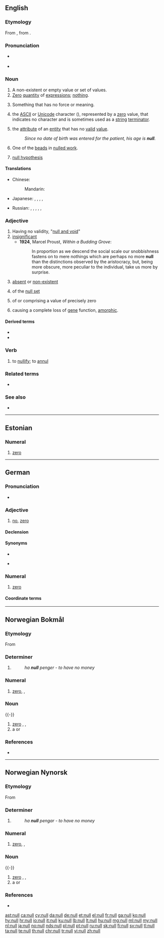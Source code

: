 {{also|Null|núll}}
==English==
{{wikipedia|dab=null}}

===Etymology===
From {{etyl|frm|en}} {{m|frm|nul}}, from {{etyl|la|en}} {{m|la|nullus}}.

===Pronunciation===
* {{a|UK|US}} {{IPA|/nʌl/|lang=en}}
* {{rhymes|ʌl|lang=en}}

===Noun===
{{en-noun}}

# A non-existent or empty value or set of values.
# [[zero|Zero]] [[quantity]] of [[expression|expressions]]; [[nothing]].
#: {{rfquotek|Francis Bacon}}
# Something that has no force or meaning.
# {{label|en|computing}} the [[ASCII]] or [[Unicode]] character (<big><big>{{lang|und|sc=Latinx|[[␀]]}}</big></big>), represented by a [[zero]] value, that indicates no character and is sometimes used as a [[string]] [[terminator]].
# {{label|en|computing}} the [[attribute]] of an [[entity]] that has no [[valid]] [[value]].
#: ''Since no date of birth was entered for the patient, his age is '''null'''.''
# One of the [[bead]]s in [[nulled work]].
# {{label|en|statistics}} [[null hypothesis]]

====Translations====
{{trans-top|a non-existent or empty value or set of values}}
* Chinese:
*: Mandarin: {{t|cmn|空值|tr=kōngzhí|sc=Hani}}
* Japanese: {{t+|ja|無|tr=mu|sc=Jpan}}, {{t+|ja|無価値|tr=むかち, mukachi|sc=Jpan}}, {{t+|ja|空白|tr=くうはく, kūhaku|sc=Jpan}}, {{t+|ja|ゼロ|tr=zero|sc=Jpan}}, {{t|ja|ヌル|tr=nuru|sc=Jpan}}
{{trans-mid}}
* Russian: {{qualifier|zero}} {{t+|ru|нуль|m}}, {{t|ru|пусто́е по́ле|n}}, {{t|ru|пусто́й указа́тель|m}}, {{t|ru|пусто́е значе́ние|n}}, {{t|ru|нулл|m}}, {{t|ru|налл|m}}
{{trans-bottom}}

===Adjective===
{{en-adj}}

# Having no validity, "[[null and void]]"
# [[insignificant]]
#* '''1924''', Marcel Proust, ''Within a Budding Grove'':
#*: In proportion as we descend the social scale our snobbishness fastens on to mere nothings which are perhaps no more '''null''' than the distinctions observed by the aristocracy, but, being more obscure, more peculiar to the individual, take us more by surprise.
# [[absent]] or [[non-existent]]
# {{label|en|mathematics}} of the [[null set]]
# {{label|en|mathematics}} of or comprising a value of precisely zero
# {{label|en|genetics|of a mutation}} causing a complete loss of [[gene]] function, [[amorphic]].

====Derived terms====
* {{l|en|null determiner}}
* {{l|en|nullity}}

===Verb===
{{en-verb}}

# {{label|en|transitive}} to [[nullify]]; to [[annul]]
#: {{rfquotek|Milton}}

===Related terms===
* {{l|en|annul}}

===See also===
* {{l|en|nil}}

----

==Estonian==

===Numeral===
{{head|et|numeral}}

# {{label|et|cardinal}} [[zero]]

----

==German==

===Pronunciation===
* {{IPA|/nʊl/|lang=de}}

===Adjective===
{{de-adj|-}}

# {{label|de|slang}} [[no]], [[zero]] {{gloss|absolutely none}}

====Declension====
{{de-decl-adj-notcomp|null}}

====Synonyms====
* {{l|de|kein}}
* {{l|de|überhaupt}} {{l|de|kein}}

===Numeral===
{{head|de|numeral}}

# {{label|de|cardinal}} [[zero]]

====Coordinate terms====
{{de-cardinal}}

----

==Norwegian Bokmål==

===Etymology===
From {{etyl|la|nb}} {{m|la|nullus}}

===Determiner===
{{head|nb|determiner}}

# {{l|en|no}} {{qualifier|determiner: not any}}
#: ''ha '''null''' penger - to have no money''

===Numeral===
{{head|nb|numeral}}

# {{label|nb|cardinal}} [[zero]], {{l|en|nought}}, {{l|en|nil}}

===Noun===
{{nb-noun-m1}} {{-}}
{{nb-noun-n3}}

# [[zero]] {{gloss|numeric symbol of zero}}, {{l|en|nought}}, {{l|en|nil}}
# a {{l|en|nobody}} or {{l|en|nonentity}} {{qualifier|derogatory about a person}}

===References===
* {{R:The Bokmål Dictionary}}

----

==Norwegian Nynorsk==

===Etymology===
From {{etyl|la|nn}} {{m|la|nullus}}

===Determiner===
{{head|nn|determiner}}

# {{l|en|no}} {{qualifier|determiner: not any}}
#: ''ha '''null''' pengar - to have no money''

===Numeral===
{{head|nn|numeral}}

# {{label|nn|cardinal}} [[zero]], {{l|en|nought}}, {{l|en|nil}}

===Noun===
{{nn-noun-m1}} {{-}}
{{nn-noun-n1}}

# [[zero]] {{gloss|numeric symbol of zero}}, {{l|en|nought}}, {{l|en|nil}}
# a {{l|en|nobody}} or {{l|en|nonentity}} {{qualifier|derogatory about a person}}

===References===
* {{R:The Nynorsk Dictionary}}

[[ast:null]]
[[ca:null]]
[[cy:null]]
[[da:null]]
[[de:null]]
[[et:null]]
[[el:null]]
[[fr:null]]
[[ga:null]]
[[ko:null]]
[[hy:null]]
[[hr:null]]
[[io:null]]
[[it:null]]
[[ku:null]]
[[lb:null]]
[[lt:null]]
[[hu:null]]
[[mg:null]]
[[ml:null]]
[[my:null]]
[[nl:null]]
[[ja:null]]
[[no:null]]
[[nds:null]]
[[pl:null]]
[[pt:null]]
[[ru:null]]
[[sk:null]]
[[fi:null]]
[[sv:null]]
[[tl:null]]
[[ta:null]]
[[te:null]]
[[th:null]]
[[chr:null]]
[[tr:null]]
[[vi:null]]
[[zh:null]]